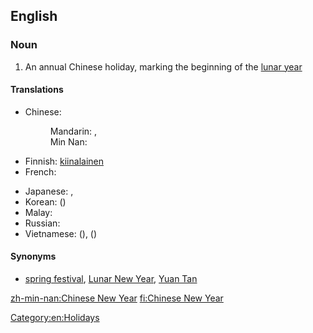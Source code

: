 ==English==
{{wikipedia}}

===Noun===
{{en-noun|head=[[Chinese]] [[New Year]]}}

# An annual Chinese holiday, marking the beginning of the [[lunar year]]

====Translations====
{{trans-top|a Chinese holiday}}
* Chinese:
*: Mandarin: {{t-|cmn|春節|sc=Hani}},  {{t-|cmn|春节|tr=chūnjié|sc=Hani}}
*: Min Nan: {{t-|nan|新正|tr=sin-chiaⁿ|sc=Hans}}
* Finnish: [[kiinalainen]] {{t+|fi|uusivuosi}}
* French: {{t|fr|nouvel an chinois|m}}
{{trans-mid}}
* Japanese: {{t-|ja|旧正月|tr=きゅうしょうがつ, kyūshōgatsu}}, {{t+|ja|春節|tr=しゅんせつ, shunsetsu}}
* Korean: {{t-|ko|춘절|tr=chunjeol}} ({{t+|ko|春節}})
* Malay: {{t-|ms|Tahun Baru Cina}}
* Russian: {{t-|ru|Китайский Новый год|m|tr=Kitájskij Nóvyj god}}
* Vietnamese: {{t+|vi|Tết Nguyên Đán}} ({{t-|vi|節元旦|sc=Hani}}), {{t-|vi|Xuân tiết}} ({{t-|vi|春節|sc=Hani}})
{{trans-bottom}}

====Synonyms====
* [[spring festival]], [[Lunar New Year]], [[Yuan Tan]]

[[Category:en:Holidays]]

[[zh-min-nan:Chinese New Year]]
[[fi:Chinese New Year]]